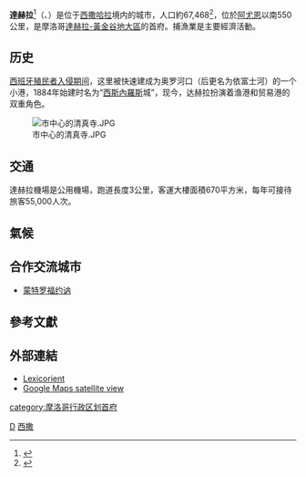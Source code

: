 {{Infobox Settlement
|official_name = 達赫拉
|other_name = 
|native_name = الداخلة
|image_skyline=
|image_caption = 
|image_flag =
|image_seal = 
|image_map = 
|map_caption = 
|pushpin_map = Western Sahara
|pushpin_label_position =
|pushpin_map_caption    =
|subdivision_type = [[非自治领土|非自治领土]]
|subdivision_name = [[西撒哈拉|西撒哈拉]]
|subdivision_type2 = 实际控制
|subdivision_name2 = {{flag|Morocco}}
|subdivision_type3 = 大區
|subdivision_name3 = [[達赫拉-黃金谷地大區|達赫拉-黃金谷地大區]]
|subdivision_type4 = 省
|subdivision_name4 = [[黃金谷地省|黃金谷地省]]
|subdivision_type5 = 领土声索
|subdivision_name5 = {{SADR}}
|established_title = 
|established_date =
|government_type = 
|leader_title = 
|leader_name = 
|area_magnitude = 
|area_total_sq_mi =
|area_total_km2 = 
|area_land_sq_mi =
|area_land_km2 = 
|area_urban_sq_mi = 
|area_urban_km2 = 
|area_metro_km2 = 
|area_metro_sq_mi = 
|population_as_of=2006年
|population_footnotes =
|population_total = 67,468
|population_urban = 
|population_metro =
|population_density_sq_mi = 
|population_density_km2 =
|timezone = 
|utc_offset = 
|timezone_DST =
|utc_offset_DST = 
|latd=23|latm=43|lats=|latNS=N
|longd=15|longm=57|longs=|longEW=W
|elevation_footnotes=
|elevation_m = 
|elevation_ft = 
|postal_code_type = 
|postal_code = 
|area_code = 
|website = 
|footnotes =
}}

'''達赫拉'''<ref>{{cite web |title=秘书长西撒哈拉问题特使：解决西撒问题需要现实主义与妥协的新精神 |url=https://news.un.org/zh/story/2018/07/1012492 |website=联合国 |access-date=2020-07-23 |archive-date=2020-07-23 |archive-url=https://web.archive.org/web/20200723085726/https://news.un.org/zh/story/2018/07/1012492 |dead-url=no }}</ref>（{{lang-ar|الداخلة|Dakhla 或 ad-Dakhla}}、{{lang-es|Dajla}}）是位于[[西撒哈拉|西撒哈拉]]境内的城市，人口約67,468<ref name="Population">{{cite web | url = http://www.world-gazetteer.com/wg.php?x=&lng=de&dat=32&geo=-70&srt=npan&col=aohdq&men=gcis&lng=en | title = Western Sahara - largest cities (per geographical entity) | accessdate = 2006-08-24 | author = Stefan Helders | year = 2006 | publisher = World Gazetteer | language = en | archiveurl = https://web.archive.org/web/20071001090358/http://www.world-gazetteer.com/wg.php?x=&lng=de&dat=32&geo=-70&srt=npan&col=aohdq&men=gcis&lng=en | archivedate = 2007-10-01 | deadurl = yes }}</ref>，位於[[阿尤恩|阿尤恩]]以南550公里，是摩洛哥[[達赫拉-黃金谷地大區|達赫拉-黃金谷地大區]]的首府。捕漁業是主要經濟活動。

== 历史 ==
[[西属撒哈拉|西班牙殖民者入侵期间]]，这里被快速建成为奥罗河口（后更名为依富士河）的一个小港，1884年始建时名为“[[弗朗西斯科·希梅内斯·德·西斯内罗斯|西斯內羅斯]]城”，现今，达赫拉扮演着渔港和贸易港的双重角色。

[[File:市中心的清真寺.JPG|thumb]]

== 交通 ==
達赫拉機場是公用機場，跑道長度3公里，客運大樓面積670平方米，每年可接待旅客55,000人次。

==氣候==
{{Weather box
|location = 達克拉
|metric first = yes
|single line = yes
|Jan record high C = 28
|Feb record high C = 31
|Mar record high C = 37
|Apr record high C = 36
|May record high C = 31
|Jun record high C = 36
|Jul record high C = 38
|Aug record high C = 33
|Sep record high C = 41
|Oct record high C = 38
|Nov record high C = 35
|Dec record high C = 32
|year record high C = 41
|Jan high C = 22
|Feb high C = 23
|Mar high C = 23
|Apr high C = 23
|May high C = 24
|Jun high C = 25
|Jul high C = 25
|Aug high C = 26
|Sep high C = 27
|Oct high C = 26
|Nov high C = 25
|Dec high C = 22
|year high C =
|Jan mean C = 17.5
|Feb mean C = 18.5
|Mar mean C = 19
|Apr mean C = 20
|May mean C = 20
|Jun mean C = 21
|Jul mean C = 22
|Aug mean C = 22.5
|Sep mean C = 23
|Oct mean C = 23
|Nov mean C = 21
|Dec mean C = 18.5
|year mean C =
|Jan low C = 13
|Feb low C = 14
|Mar low C = 15
|Apr low C = 16
|May low C = 17
|Jun low C = 18
|Jul low C = 19
|Aug low C = 19
|Sep low C = 19
|Oct low C = 19
|Nov low C = 17
|Dec low C = 15
|year low C =
|Jan record low C = 11
|Feb record low C = 10
|Mar record low C = 10
|Apr record low C = 10
|May record low C = 15
|Jun record low C = 11
|Jul record low C = 16
|Aug record low C = 16
|Sep record low C = 13
|Oct record low C = 8
|Nov record low C = 7
|Dec record low C = 7
|year record low C = 7
|rain colour=green
|Jan rain mm = 2
|Feb rain mm = 1
|Mar rain mm = 1
|Apr rain mm = 1
|May rain mm = 1
|Jun rain mm = 0
|Jul rain mm = 0
|Aug rain mm = 2
|Sep rain mm = 10
|Oct rain mm = 2
|Nov rain mm = 3
|Dec rain mm = 10
|Jan precipitation days = 2
|Feb precipitation days = 1
|Mar precipitation days = 1
|Apr precipitation days = 1
|May precipitation days = 1
|Jun precipitation days = 0
|Jul precipitation days = 0
|Aug precipitation days = 2
|Sep precipitation days = 3
|Oct precipitation days = 2
|Nov precipitation days = 2
|Dec precipitation days = 2
|year precipitation days =
|Jan sun = 260.4
|Feb sun = 235.2
|Mar sun = 288.3
|Apr sun = 279.0
|May sun = 291.4
|Jun sun = 276.0
|Jul sun = 260.4
|Aug sun = 251.1
|Sep sun = 255.0
|Oct sun = 254.2
|Nov sun = 240.0
|Dec sun = 226.3
|source 1 = ClimateTemp<ref name="ClimateTemp">{{cite web
  |url=http://www.climatetemp.info/western-sahara/dakhla.html
  |title=Dakhla Climate Information
  |accessdate=March 15, 2012
  |archive-date=2016-03-07
  |archive-url=https://web.archive.org/web/20160307023028/http://climatetemp.info/western-sahara/dakhla.html
  |dead-url=no
  }}</ref>
|date=2012年3月
|source 2 = Weatherbase<ref name="Weatherbase (records)">{{cite web
  |url=http://www.weatherbase.com/weather/weather.php3?s=69006&refer=&cityname=Ad-Dakhla-Western-Sahara&units=metric
  |title=Weatherbase: Historical Weather for Ad Dakhla, Western Sahara
  |accessdate=March 15, 2012
  |archive-date=2019-08-20
  |archive-url=https://web.archive.org/web/20190820145618/http://www.weatherbase.com/weather/weather.php3?s=69006&refer=&cityname=Ad-Dakhla-Western-Sahara&units=metric
  |dead-url=no
  }}</ref>
}}

==合作交流城市==
* {{FRA}} [[蒙特罗福约讷|蒙特罗福约讷]]

==參考文獻==
{{Reflist}}

==外部連結==
*[http://lexicorient.com/morocco/dakhla.htm Lexicorient] {{Wayback|url=http://lexicorient.com/morocco/dakhla.htm |date=20061109214619 }}
*[http://maps.google.com/maps?q=Western+Sahara&hl=en&ie=UTF8&z=14&ll=23.699157,-15.938931&spn=0.057923,0.104542&t=k&om=1 Google Maps satellite view] {{Wayback|url=http://maps.google.com/maps?q=Western+Sahara&hl=en&ie=UTF8&z=14&ll=23.699157,-15.938931&spn=0.057923,0.104542&t=k&om=1 |date=20110629043119 }}

{{coord|23|43|N|15|57|W|region:EH_type:city(67468)|display=title}}
[[category:摩洛哥行政区划首府|category:摩洛哥行政区划首府]]
[[Category:西撒哈拉城市|D]]
[[Category:摩洛哥城市|西撒]]